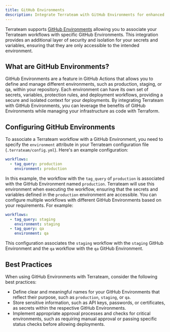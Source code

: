 ```yaml
---
title: GitHub Environments
description: Integrate Terrateam with GitHub Environments for enhanced security and isolation
---
```



Terrateam supports [GitHub Environments](https://docs.github.com/en/actions/deployment/targeting-different-environments/using-environments-for-deployment) allowing you to associate your Terrateam workflows with specific GitHub Environments. This integration provides an additional layer of security and isolation for your secrets and variables, ensuring that they are only accessible to the intended environment.

## What are GitHub Environments?
GitHub Environments are a feature in GitHub Actions that allows you to define and manage different environments, such as production, staging, or qa, within your repository. Each environment can have its own set of secrets, variables, protection rules, and deployment workflows, providing a secure and isolated context for your deployments.
By integrating Terrateam with GitHub Environments, you can leverage the benefits of GitHub Environments while managing your infrastructure as code with Terraform.

## Configuring GitHub Environments
To associate a Terrateam workflow with a GitHub Environment, you need to specify the `environment` attribute in your Terrateam configuration file (`.terrateam/config.yml`).
Here's an example configuration:
```yaml
workflows:
  - tag_query: production
    environment: production
```
In this example, the workflow with the `tag_query` of `production` is associated with the GitHub Environment named `production`. Terrateam will use this environment when executing the workflow, ensuring that the secrets and variables defined in the `production` environment are accessible.
You can configure multiple workflows with different GitHub Environments based on your requirements. For example:
```yaml
workflows:
  - tag_query: staging
    environment: staging
  - tag_query: qa
    environment: qa
```
This configuration associates the `staging` workflow with the `staging` GitHub Environment and the `qa` workflow with the `qa` GitHub Environment.

## Best Practices
When using GitHub Environments with Terrateam, consider the following best practices:
- Define clear and meaningful names for your GitHub Environments that reflect their purpose, such as `production`, `staging`, or `qa`.
- Store sensitive information, such as API keys, passwords, or certificates, as secrets within the respective GitHub Environments.
- Implement appropriate approval processes and checks for critical environments, such as requiring manual approval or passing specific status checks before allowing deployments.
